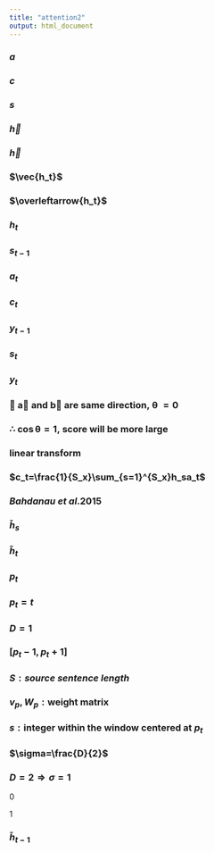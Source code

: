```yaml
---
title: "attention2"
output: html_document
---
```


### $a$

### $c$

### $s$

### $\vec{h}$

### $\overleftarrow{h}$

### $\vec{h_t}$

### $\overleftarrow{h_t}$

### $h_t$

### $s_{t-1}$

### $a_t$

### $c_t$

### $y_{t-1}$

### $s_t$

### $y_t$

### $\because\;\mathrm{\vec{a}\;and\;\vec{b}\;are\;same\;direction,\;\theta\;=0}$

### $\therefore\;\mathrm{\cos\theta=1,\;score\;will\;be\;more\;large}$

### $\mathrm{linear\;transform}$

### $c_t=\frac{1}{S_x}\sum_{s=1}^{S_x}h_sa_t$

### $Bahdanau\;et\;al.2015$

### $\bar{h}_s$

### $\widetilde{h}_t$

### $p_t$

### $p_t=t$

### $D=1$

### $[p_t-1,p_t+1]$

### $S:source\;sentence\;length$

### $v_p,W_p:\mathrm{weight\;matrix}$

### $s:\mathrm{integer\;within\;the\;window\;centered\;at}\;p_t$

### $\sigma=\frac{D}{2}$

### $D=2\Rightarrow \sigma=1$

$0$

$1$

### $\widetilde{h}_{t-1}$






